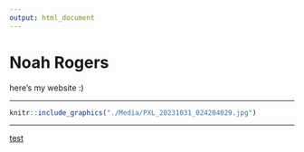 ```yaml
---
output: html_document
---
```


# Noah Rogers

here's my website :)

___

<link rel="icon"  href="https://noah-k-rogers.github.io/Media/favicon_3.ico">

```r
knitr::include_graphics("./Media/PXL_20231031_024204029.jpg")
```

___


[test]("./Media/PXL_20231031_024204029.jpg")